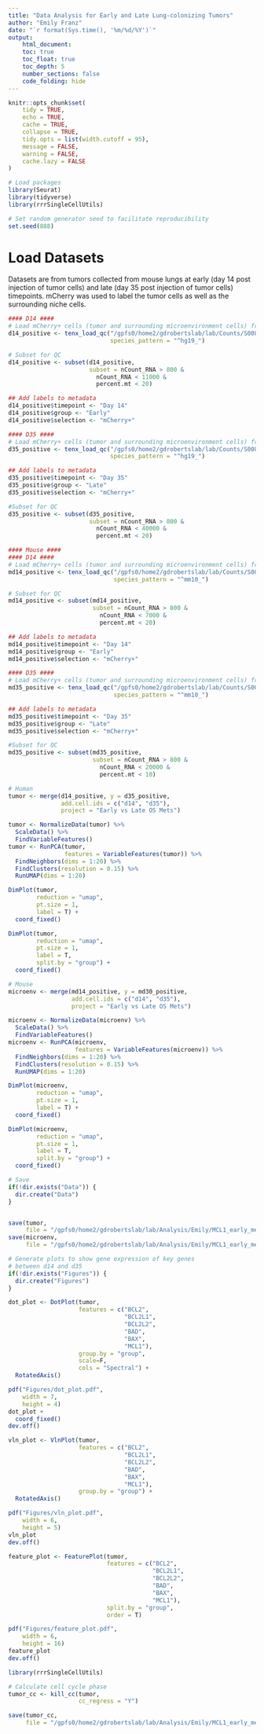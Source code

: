 ```yaml
---
title: "Data Analysis for Early and Late Lung-colonizing Tumors"
author: "Emily Franz"
date: "`r format(Sys.time(), '%m/%d/%Y')`"
output:
    html_document:
    toc: true
    toc_float: true
    toc_depth: 5
    number_sections: false
    code_folding: hide
---
```


```r
knitr::opts_chunk$set(
    tidy = TRUE,
    echo = TRUE,
    cache = TRUE,
    collapse = TRUE,
    tidy.opts = list(width.cutoff = 95),
    message = FALSE,
    warning = FALSE,
    cache.lazy = FALSE
)
```

```r
# Load packages
library(Seurat)
library(tidyverse)
library(rrrSingleCellUtils)

# Set random generator seed to facilitate reproducibility
set.seed(888)
```

# Load Datasets

Datasets are from tumors collected from mouse lungs at early (day 14 post injection of tumor cells) and late (day 35 post injection of tumor cells) timepoints. mCherry was used to label the tumor cells as well as the surrounding niche cells.

```r
#### D14 ####
# Load mCherry+ cells (tumor and surrounding microenvironment cells) from lungs collected on day 14
d14_positive <- tenx_load_qc("/gpfs0/home2/gdrobertslab/lab/Counts/S0082/filtered_feature_bc_matrix",
                             species_pattern = "^hg19_")

# Subset for QC
d14_positive <- subset(d14_positive,
                       subset = nCount_RNA > 800 &
                         nCount_RNA < 11000 &
                         percent.mt < 20)

## Add labels to metadata
d14_positive$timepoint <- "Day 14"
d14_positive$group <- "Early"
d14_positive$selection <- "mCherry+"

#### D35 ####
# Load mCherry+ cells (tumor and surrounding microenvironment cells) from lungs collected on day 35
d35_positive <- tenx_load_qc("/gpfs0/home2/gdrobertslab/lab/Counts/S0084/filtered_feature_bc_matrix",
                             species_pattern = "^hg19_")

## Add labels to metadata
d35_positive$timepoint <- "Day 35"
d35_positive$group <- "Late"
d35_positive$selection <- "mCherry+"

#Subset for QC
d35_positive <- subset(d35_positive,
                       subset = nCount_RNA > 800 &
                         nCount_RNA < 40000 &
                         percent.mt < 20)

#### Mouse ####
#### D14 ####
# Load mCherry+ cells (tumor and surrounding microenvironment cells) from lungs collected on day 14
md14_positive <- tenx_load_qc("/gpfs0/home2/gdrobertslab/lab/Counts/S0082/filtered_feature_bc_matrix",
                              species_pattern = "^mm10_")

# Subset for QC
md14_positive <- subset(md14_positive,
                        subset = nCount_RNA > 800 &
                          nCount_RNA < 7000 &
                          percent.mt < 20)

## Add labels to metadata
md14_positive$timepoint <- "Day 14"
md14_positive$group <- "Early"
md14_positive$selection <- "mCherry+"

#### D35 ####
# Load mCherry+ cells (tumor and surrounding microenvironment cells) from lungs collected on day 30
md35_positive <- tenx_load_qc("/gpfs0/home2/gdrobertslab/lab/Counts/S0084/filtered_feature_bc_matrix",
                              species_pattern = "^mm10_")

## Add labels to metadata
md35_positive$timepoint <- "Day 35"
md35_positive$group <- "Late"
md35_positive$selection <- "mCherry+"

#Subset for QC
md35_positive <- subset(md35_positive,
                        subset = nCount_RNA > 800 &
                          nCount_RNA < 20000 &
                          percent.mt < 10)
```

```r
# Human
tumor <- merge(d14_positive, y = d35_positive,
               add.cell.ids = c("d14", "d35"),
               project = "Early vs Late OS Mets")

tumor <- NormalizeData(tumor) %>%
  ScaleData() %>%
  FindVariableFeatures()
tumor <- RunPCA(tumor,
                features = VariableFeatures(tumor)) %>%
  FindNeighbors(dims = 1:20) %>%
  FindClusters(resolution = 0.15) %>%
  RunUMAP(dims = 1:20)

DimPlot(tumor,
        reduction = "umap",
        pt.size = 1,
        label = T) +
  coord_fixed()

DimPlot(tumor,
        reduction = "umap",
        pt.size = 1,
        label = T,
        split.by = "group") +
  coord_fixed()

# Mouse
microenv <- merge(md14_positive, y = md30_positive,
                  add.cell.ids = c("d14", "d35"),
                  project = "Early vs Late OS Mets")

microenv <- NormalizeData(microenv) %>%
  ScaleData() %>%
  FindVariableFeatures()
microenv <- RunPCA(microenv,
                   features = VariableFeatures(microenv)) %>%
  FindNeighbors(dims = 1:20) %>%
  FindClusters(resolution = 0.15) %>%
  RunUMAP(dims = 1:20)

DimPlot(microenv,
        reduction = "umap",
        pt.size = 1,
        label = T) +
  coord_fixed()

DimPlot(microenv,
        reduction = "umap",
        pt.size = 1,
        label = T,
        split.by = "group") +
  coord_fixed()

# Save
if(!dir.exists("Data")) {
  dir.create("Data")
}


save(tumor,
     file = "/gpfs0/home2/gdrobertslab/lab/Analysis/Emily/MCL1_early_met_survival/Data/tumor.RData")
save(microenv,
     file = "/gpfs0/home2/gdrobertslab/lab/Analysis/Emily/MCL1_early_met_survival/Data/microenv.RData")
```

```r
# Generate plots to show gene expression of key genes
# between d14 and d35
if(!dir.exists("Figures")) {
  dir.create("Figures")
}

dot_plot <- DotPlot(tumor,
                    features = c("BCL2", 
                                 "BCL2L1",
                                 "BCL2L2",
                                 "BAD",
                                 "BAX",
                                 "MCL1"),
                    group.by = "group",
                    scale=F,
                    cols = "Spectral") +
  RotatedAxis()

pdf("Figures/dot_plot.pdf",
    width = 7,
    height = 4)
dot_plot +
  coord_fixed() 
dev.off()

vln_plot <- VlnPlot(tumor,
                    features = c("BCL2", 
                                 "BCL2L1",
                                 "BCL2L2",
                                 "BAD",
                                 "BAX",
                                 "MCL1"),
                    group.by = "group") +
  RotatedAxis()

pdf("Figures/vln_plot.pdf",
    width = 6,
    height = 5)
vln_plot 
dev.off()

feature_plot <- FeaturePlot(tumor,
                            features = c("BCL2", 
                                         "BCL2L1",
                                         "BCL2L2",
                                         "BAD",
                                         "BAX",
                                         "MCL1"),
                            split.by = "group",
                            order = T)

pdf("Figures/feature_plot.pdf",
    width = 6,
    height = 16)
feature_plot 
dev.off()
```

```r
library(rrrSingleCellUtils)

# Calculate cell cycle phase
tumor_cc <- kill_cc(tumor,
                    cc_regress = "Y")

save(tumor_cc,
     file = "/gpfs0/home2/gdrobertslab/lab/Analysis/Emily/MCL1_early_met_survival/Data/tumor_cc.RData")
```
